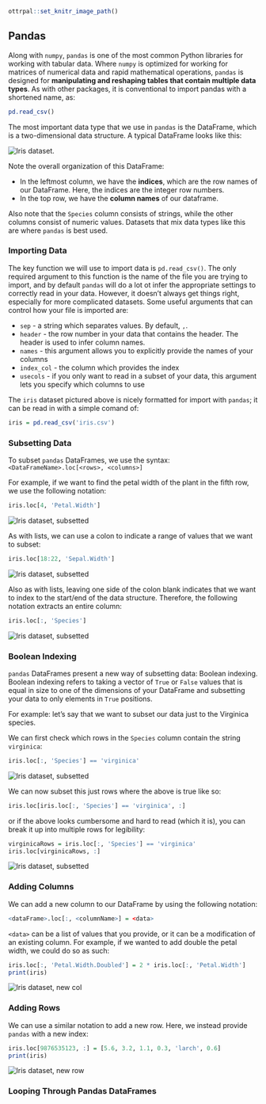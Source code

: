 ```r
ottrpal::set_knitr_image_path()
```

## Pandas

Along with `numpy`, `pandas` is one of the most common Python libraries for working with tabular data. Where `numpy` is optimized for working for matrices of numerical data and rapid mathematical operations, `pandas` is designed for **manipulating and reshaping tables that contain multiple data types**. As with other packages, it is conventional to import pandas with a shortened name, as:

```r
pd.read_csv()
```

The most important data type that we use in `pandas` is the DataFrame, which is a two-dimensional data structure. A typical DataFrame looks like this: 

<img src="img/iris.png" title="Iris dataset" alt="Iris dataset." style="display: block; margin: auto;" />

Note the overall organization of this DataFrame: 

* In the leftmost column, we have the **indices**, which are the row names of our DataFrame. Here, the indices are the integer row numbers.
* In the top row, we have the **column names** of our dataframe.  

Also note that the `Species` column consists of strings, while the other columns consist of numeric values. Datasets that mix data types like this are where `pandas` is best used. 

### Importing Data 

The key function we will use to import data is `pd.read_csv()`. The only required argument to this function is the name of the file you are trying to import, and by default `pandas` will do a lot ot infer the appropriate settings to correctly read in your data. However, it doesn't always get things right, especially for more complicated datasets. Some useful arguments that can control how your file is imported are:

* `sep` - a string which separates values. By default, `,`.
* `header` - the row number in your data that contains the header. The header is used to infer column names.
* `names` - this argument allows you to explicitly provide the names of your columns 
* `index_col` - the column which provides the index 
* `usecols` - if you only want to read in a subset of your data, this argument lets you specify which columns to use

The `iris` dataset pictured above is nicely formatted for import with `pandas`; it can be read in with a simple comand of:

```r
iris = pd.read_csv('iris.csv')
```

### Subsetting Data

To subset `pandas` DataFrames, we use the syntax: `<DataFrameName>.loc[<rows>, <columns>]`

For example, if we want to find the petal width of the plant in the fifth row, we use the following notation:

```r
iris.loc[4, 'Petal.Width']
```

<img src="img/subset1.png" title="Iris dataset, subsetted" alt="Iris dataset, subsetted" style="display: block; margin: auto;" />

As with lists, we can use a colon to indicate a range of values that we want to subset:

```r
iris.loc[18:22, 'Sepal.Width']
```

<img src="img/subset2.png" title="Iris dataset, subsetted" alt="Iris dataset, subsetted" style="display: block; margin: auto;" />

Also as with lists, leaving one side of the colon blank indicates that we want to index to the start/end of the data structure. Therefore, the following notation extracts an entire column: 

```r
iris.loc[:, 'Species']
```

<img src="img/subset3.png" title="Iris dataset, subsetted" alt="Iris dataset, subsetted" style="display: block; margin: auto;" />

### Boolean Indexing

`pandas` DataFrames present a new way of subsetting data: Boolean indexing. Boolean indexing refers to taking a vector of `True` or `False` values that is equal in size to one of the dimensions of your DataFrame and subsetting your data to only elements in `True` positions.

For example: let's say that we want to subset our data just to the Virginica species. 

We can first check which rows in the `Species` column contain the string `virginica`: 

```r
iris.loc[:, 'Species'] == 'virginica' 
``` 

<img src="img/subset4.png" title="Iris dataset, subsetted" alt="Iris dataset, subsetted" style="display: block; margin: auto;" />

We can now subset this just rows where the above is true like so: 

```r
iris.loc[iris.loc[:, 'Species'] == 'virginica', :]
``` 

or if the above looks cumbersome and hard to read (which it is), you can break it up into multiple rows for legibility:

```r
virginicaRows = iris.loc[:, 'Species'] == 'virginica'
iris.loc[virginicaRows, :]
``` 

<img src="img/subset5.png" title="Iris dataset, subsetted" alt="Iris dataset, subsetted" style="display: block; margin: auto;" />

### Adding Columns

We can add a new column to our DataFrame by using the following notation:

```r
<dataFrame>.loc[:, <columnName>] = <data>
``` 

`<data>` can be a list of values that you provide, or it can be a modification of an existing column. For example, if we wanted to add double the petal width, we could do so as such:

```r
iris.loc[:, 'Petal.Width.Doubled'] = 2 * iris.loc[:, 'Petal.Width']
print(iris)
``` 

<img src="img/doubledCol.png" title="Iris dataset, new col" alt="Iris dataset, new col" style="display: block; margin: auto;" />

### Adding Rows

We can use a similar notation to add a new row. Here, we instead provide `pandas` with a new index: 

```r
iris.loc[9876535123, :] = [5.6, 3.2, 1.1, 0.3, 'larch', 0.6]
print(iris)
``` 

<img src="img/newRow.png" title="Iris dataset, new row" alt="Iris dataset, new row" style="display: block; margin: auto;" />

### Looping Through Pandas DataFrames





























































